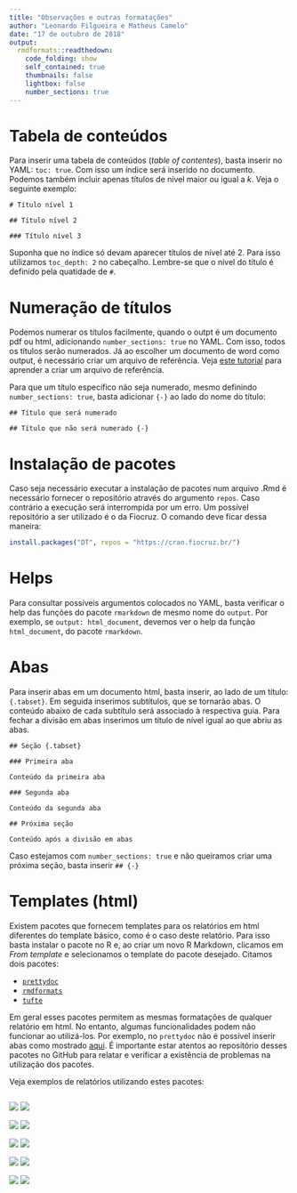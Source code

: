 ```yaml
---
title: "Observações e outras formatações"
author: "Leonardo Filgueira e Matheus Camelo"
date: "17 de outubro de 2018"
output:
  rmdformats::readthedown:
    code_folding: show
    self_contained: true
    thumbnails: false
    lightbox: false
    number_sections: true
---
```


<style>
  .col2 {
    columns: 2 200px;         /* number of columns and width in pixels*/
    -webkit-columns: 2 200px; /* chrome, safari */
    -moz-columns: 2 200px;    /* firefox */
  }
  .col3 {
    columns: 3 100px;
    -webkit-columns: 3 100px;
    -moz-columns: 3 100px;
  }
</style>

# Tabela de conteúdos

Para inserir uma tabela de conteúdos (*table of contentes*), basta inserir no YAML: `toc: true`. Com isso um índice será inserido no documento. Podemos também incluir apenas títulos de nível maior ou igual a $k$. Veja o seguinte exemplo:

```
# Título nível 1

## Título nível 2

### Título nível 3
```

Suponha que no índice só devam aparecer títulos de nível até 
2. Para isso utilizamos `toc_depth: 2` no cabeçalho. Lembre-se que o nível do título é definido pela quatidade de `#`.

# Numeração de títulos

Podemos numerar os títulos facilmente, quando o outpt é um documento pdf ou html, adicionando `number_sections: true` no YAML. Com isso, todos os títulos serão numerados. Já ao escolher um documento de word como output, é necessário criar um arquivo de referência. Veja [este tutorial](word_referencia.html) para aprender a criar um arquivo de referência.

Para que um título específico não seja numerado, mesmo definindo `number_sections: true`, basta adicionar `{-}` ao lado do nome do título:

```
## Título que será numerado

## Título que não será numerado {-}
```

# Instalação de pacotes

Caso seja necessário executar a instalação de pacotes num arquivo .Rmd é necessário fornecer o repositório através do argumento `repos`. Caso contrário a execução será interrompida por um erro. Um possível repositório a ser utilizado é o da Fiocruz. O comando deve ficar dessa maneira:

```r
install.packages("DT", repos = "https://cran.fiocruz.br/")
```


# Helps

Para consultar possíveis argumentos colocados no YAML, basta verificar o help das funções do pacote `rmarkdown` de mesmo nome do `output`. Por exemplo, se `output: html_document`, devemos ver o help da função `html_document`, do pacote `rmarkdown`. 

# Abas {#abas}

Para inserir abas em um documento html, basta inserir, ao lado de um título: `{.tabset}`. Em seguida inserimos subtítulos, que se tornarão abas. O conteúdo abaixo de cada subtítulo será associado à respectiva guia. Para fechar a divisão em abas inserimos um título de nível igual ao que abriu as abas.

```
## Seção {.tabset}

### Primeira aba

Conteúdo da primeira aba

### Segunda aba

Conteúdo da segunda aba

## Próxima seção

Conteúdo após a divisão em abas
```

Caso estejamos com `number_sections: true` e não queiramos criar uma próxima seção, basta inserir `## {-}`

# Templates (html)

Existem pacotes que fornecem templates para os relatórios em html diferentes do template básico, como é o caso deste relatório. Para isso basta instalar o pacote no R e, ao criar um novo R Markdown, clicamos em *From template* e selecionamos o template do pacote desejado. Citamos dois pacotes:

- [`prettydoc`](http://yixuan.cos.name/prettydoc/)
- [`rmdformats`](https://github.com/juba/rmdformats)
- [`tufte`](https://github.com/rstudio/tufte)

Em geral esses pacotes permitem as mesmas formatações de qualquer relatório em html. No entanto, algumas funcionalidades podem não funcionar ao utilizá-los. Por exemplo, no `prettydoc` não é possível inserir abas como mostrado [aqui](#abas). É importante estar atentos ao repositório desses pacotes no GitHub para relatar e verificar a existência de problemas na utilização dos pacotes.

Veja exemplos de relatórios utilizando estes pacotes:

<div class="col2">
[![](temp_img/architect.png)](http://yixuan.cos.name/prettydoc/architect.html)
[![](temp_img/cayman.png)](http://yixuan.cos.name/prettydoc/cayman.html)
</div>

<div class="col2">
[![](temp_img/hpstr.png)](http://yixuan.cos.name/prettydoc/hpstr.html)
[![](temp_img/leonids.png)](http://yixuan.cos.name/prettydoc/leonids.html)
</div>

<div class="col2">
[![](temp_img/tactile.png)](http://yixuan.cos.name/prettydoc/tactile.html)
[![](temp_img/material.png)](https://cdn.rawgit.com/juba/rmdformats/master/resources/examples/material/material.html)
</div>

<div class="col2">
[![](temp_img/readthedown.png)](https://cdn.rawgit.com/juba/rmdformats/master/resources/examples/readthedown/readthedown.html)
[![](temp_img/clean.png)](https://cdn.rawgit.com/juba/rmdformats/master/resources/examples/html_clean/html_clean_sample.html)
</div>

<div class="col2">
[![](temp_img/docco.png)](https://cdn.rawgit.com/juba/rmdformats/master/resources/examples/html_docco/html_docco_sample.html)
[![](temp_img/tufte.png)](https://rstudio.github.io/tufte/)
</div>

